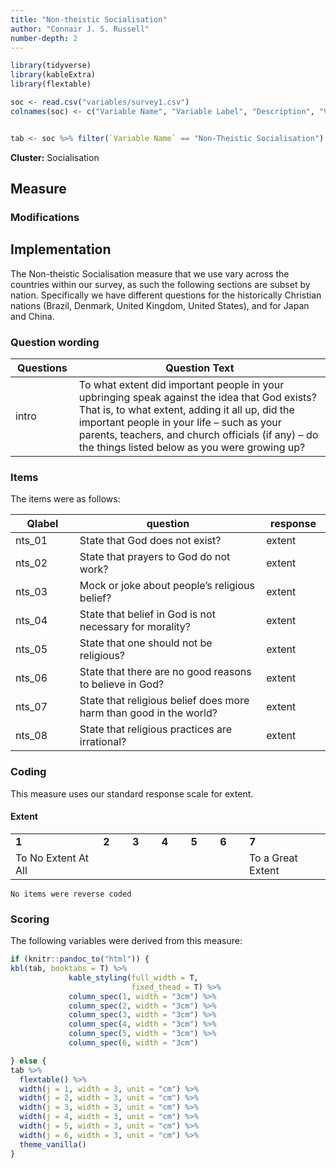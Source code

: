 ```yaml
---
title: "Non-theistic Socialisation"
author: "Connair J. S. Russell"
number-depth: 2
---
```


```r

library(tidyverse)
library(kableExtra)
library(flextable)

soc <- read.csv("variables/survey1.csv")
colnames(soc) <- c("Variable Name", "Variable Label", "Description", "Variable Type", "Source (Section)", "Definition")


tab <- soc %>% filter(`Variable Name` == "Non-Theistic Socialisation")

```

**Cluster:** Socialisation

## Measure

### Modifications {.unnumbered}

## Implementation

The Non-theistic Socialisation measure that we use vary across the countries within our survey, as such the following sections are subset by nation. Specifically we have different questions for the historically Christian nations (Brazil, Denmark, United Kingdom, United States), and for Japan and China.

### Question wording {.unnumbered}


| Questions | Question Text                                                                                                                                                                                                                                                                                          |
|---------------|---------------------------------------------------------|
| intro     | To what extent did important people in your upbringing speak against the idea that God exists? That is, to what extent, adding it all up, did the important people in your life -- such as your parents, teachers, and church officials (if any) -- do the things listed below as you were growing up? |


### Items {.unnumbered}


The items were as follows:

| Qlabel | question                                                           | response |
|---------------|-------------------------------------------|---------------|
| nts_01 | State that God does not exist?                                     | extent   |
| nts_02 | State that prayers to God do not work?                             | extent   |
| nts_03 | Mock or joke about people's religious belief?                      | extent   |
| nts_04 | State that belief in God is not necessary for morality?            | extent   |
| nts_05 | State that one should not be religious?                            | extent   |
| nts_06 | State that there are no good reasons to believe in God?            | extent   |
| nts_07 | State that religious belief does more harm than good in the world? | extent   |
| nts_08 | State that religious practices are irrational?                     | extent   |


### Coding {.unnumbered}

This measure uses our standard response scale for extent.

#### Extent

|                     |       |       |       |       |       |                   |
|---------------------|-------|-------|-------|-------|-------|-------------------|
| **1**               | **2** | **3** | **4** | **5** | **6** | **7**             |
| To No Extent At All |       |       |       |       |       | To a Great Extent |

`No items were reverse coded`

### Scoring

The following variables were derived from this measure:

```r
if (knitr::pandoc_to("html")) {
kbl(tab, booktabs = T) %>%
             kable_styling(full_width = T,
                           fixed_thead = T) %>%
             column_spec(1, width = "3cm") %>%
             column_spec(2, width = "3cm") %>%
             column_spec(3, width = "3cm") %>%
             column_spec(4, width = "3cm") %>%
             column_spec(5, width = "3cm") %>%
             column_spec(6, width = "3cm") 

} else {
tab %>%
  flextable() %>%
  width(j = 1, width = 3, unit = "cm") %>%
  width(j = 2, width = 3, unit = "cm") %>%
  width(j = 3, width = 3, unit = "cm") %>%
  width(j = 4, width = 3, unit = "cm") %>%
  width(j = 5, width = 3, unit = "cm") %>%
  width(j = 6, width = 3, unit = "cm") %>%
  theme_vanilla()
}
```

## 
